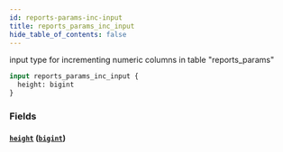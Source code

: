 ```yaml
---
id: reports-params-inc-input
title: reports_params_inc_input
hide_table_of_contents: false
---
```


input type for incrementing numeric columns in table "reports_params"

```graphql
input reports_params_inc_input {
  height: bigint
}
```

### Fields

#### [`height`](#) ([`bigint`](../scalars/bigint))
